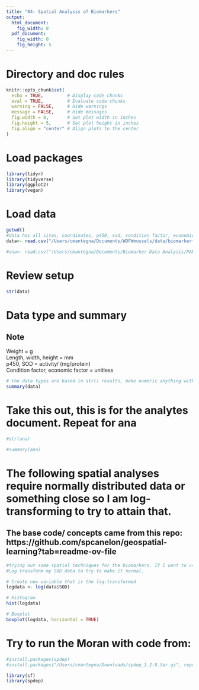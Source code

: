 ```yaml
---
title: "04- Spatial Analysis of Biomarkers"
output:
  html_document: 
    fig_width: 8
  pdf_document: 
    fig_width: 8
    fig_height: 5
---
```



# Directory and doc rules

```r

knitr::opts_chunk$set(
  echo = TRUE,         # Display code chunks
  eval = TRUE,         # Evaluate code chunks
  warning = FALSE,     # Hide warnings
  message = FALSE,     # Hide messages
  fig.width = 8,       # Set plot width in inches
  fig.height = 5,      # Set plot height in inches
  fig.align = "center" # Align plots to the center
)

```

# Load packages

```r

library(tidyr)
library(tidyverse)
library(ggplot2)
library(vegan)

```

# Load data

```r

getwd()
#data has all sites, coordinates, p450, sod, condition factor, economic factor data
data<- read.csv("/Users/cmantegna/Documents/WDFWmussels/data/biomarkerfull.csv")

#ana<- read.csv("/Users/cmantegna/Documents/Biomarker Data Analysis/PAHanalytes.csv")

```

# Review setup

```r

str(data)

```

# Data type and summary

## Note

Weight = g\
Length, width, height = mm\
p450, SOD = activity/ (mg/protein)\
Condition factor, economic factor = unitless

```r
# the data types are based in str() results, make numeric anything with na in the column.
summary(data)
```

# Take this out, this is for the analytes document. Repeat for ana
```r
#str(ana)

#summary(ana)

```

# The following spatial analyses require normally distributed data or something close so I am log- transforming to try to attain that.
## The base code/ concepts came from this repo: https://github.com/spcanelon/geospatial-learning?tab=readme-ov-file
```r
#trying out some spatial techniques for the biomarkers. If I want to use the MORAN I, I need to have normally distributed data and I do not. 
#Log transform my SOD data to try to make it normal.

# Create new variable that is the log-transformed 
logdata <- log(data$SOD)

# Histogram
hist(logdata)

# Boxplot
boxplot(logdata, horizontal = TRUE)
```



# Try to run the Moran with code from: 
```r
#install.packages(spdep)
#install.packages("/Users/cmantegna/Downloads/spdep_1.2-8.tar.gz", repos = NULL, type = "source")

library(sf)
library(spdep)

```
